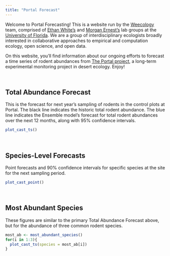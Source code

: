 ```yaml
---
title: "Portal Forecast"
---
```


Welcome to Portal Forecasting! This is a website run by the [Weecology](http://weecology.org/) team, comprised of [Ethan White's](http://whitelab.weecology.org/) and [Morgan Ernest's](http://ernestlab.weecology.org/) lab groups at the [University of Florida](http://www.wec.ufl.edu/). We are a group of interdisciplinary ecologists broadly interested in collaborative approaches to empirical and computation ecology, open science, and open data.

On this website, you'll find information about our ongoing efforts to forecast a time series of rodent abundances from [The Portal project](http://portal.weecology.org/), a long-term experimental monitoring project in desert ecology. Enjoy! 

<br>

## Total Abundance Forecast

This is the forecast for next year's sampling of rodents in the control plots at Portal. The black line indicates the historic total rodent abundance. The blue line indicates the Ensemble model's forecast for total rodent abundances over the next 12 months, along with 95% confidence intervals.

```r
plot_cast_ts()
```

<br>

## Species-Level Forecasts

Point forecasts and 90% confidence intervals for specific species at the site for the next sampling period. 

```r
plot_cast_point()
```

<br>

## Most Abundant Species

These figures are similar to the primary Total Abundance Forecast above, but for the abundance of three common rodent species. 
```r
most_ab <- most_abundant_species()
for(i in 1:3){
  plot_cast_ts(species = most_ab[i])
}
```

